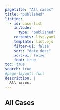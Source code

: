 ```yaml
---
pagetitle: "All cases"
title: "published"
listing:
  - id: case-list
    include: 
      type: "published"
    contents: list.yaml
    template: list.ejs
    filter-ui: false
    sort: "date desc"
    sort-ui: false
    feed: true
toc: true
search: true
#page-layout: full
description: |
  All cases.
---
```



## All Cases 

:::{#case-list}
:::


